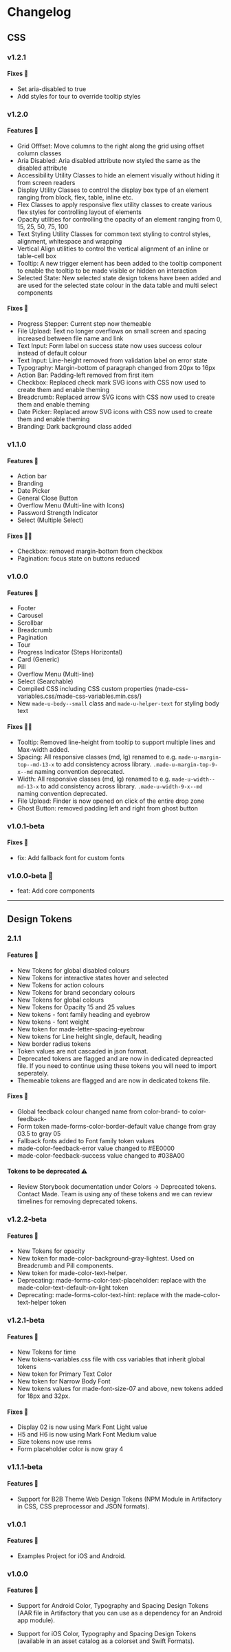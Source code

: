 

<Meta title="Hello/Changelog" />

# Changelog

## CSS

### v1.2.1

#### Fixes  🐛

 - Set aria-disabled to true 
 - Add styles for tour to override tooltip styles

### v1.2.0

#### Features 🚀

- Grid Offfset: Move columns to the right along the grid using offset column classes
- Aria Disabled: Aria disabled attribute now styled the same as the disabled attribute
- Accessibility Utility Classes to hide an element visually without hiding it from screen readers
- Display Utility Classes to control the display box type of an element ranging from block, flex, table, inline etc.
- Flex Classes to apply responsive flex utility classes to create various flex styles for controlling layout of elements
- Opacity utilities for controlling the opacity of an element ranging from 0, 15, 25, 50, 75, 100
- Text Styling Utility Classes for common text styling to control styles, alignment, whitespace and wrapping
- Vertical Align utilities to control the vertical alignment of an inline or table-cell box
- Tooltip: A new trigger element has been added to the tooltip component to enable the tooltip to be made visible or hidden on interaction
- Selected State: New selected state design tokens have been added and are used for the selected state colour in the data table and multi select components

#### Fixes  🐛

- Progress Stepper: Current step now themeable
- File Upload: Text no longer overflows on small screen and spacing increased between file name and link
- Text Input: Form label on success state now uses success colour instead of default colour
- Text Input: Line-height removed from validation label on error state
- Typography: Margin-bottom of paragraph changed from 20px to 16px
- Action Bar: Padding-left removed from first item
- Checkbox: Replaced check mark SVG icons with CSS now used to create them and enable theming
- Breadcrumb: Replaced arrow SVG icons with CSS now used to create them and enable theming
- Date Picker: Replaced arrow SVG icons with CSS now used to create them and enable theming
- Branding: Dark background class added

### v1.1.0

#### Features 🚀

- Action bar
- Branding
- Date Picker
- General Close Button
- Overflow Menu (Multi-line with Icons)
- Password Strength Indicator
- Select (Multiple Select)


#### Fixes  🎨🐛

- Checkbox: removed margin-bottom from checkbox
- Pagination: focus state on buttons reduced

### v1.0.0

#### Features 🚀

- Footer
- Carousel
- Scrollbar
- Breadcrumb
- Pagination
- Tour 
- Progress Indicator (Steps Horizontal)
- Card (Generic)
- Pill
- Overflow Menu (Multi-line)
- Select (Searchable)
- Compiled CSS including CSS custom properties (made-css-variables.css/made-css-variables.min.css/)
- New `made-u-body--small` class and `made-u-helper-text` for styling body text

#### Fixes  🎨🐛

- Tooltip: Removed line-height from tooltip to support multiple lines and Max-width added.
- Spacing:  All responsive classes (md, lg) renamed to e.g. `made-u-margin-top--md-13-x` to add consistency across library. `.made-u-margin-top-9-x--md` naming convention deprecated.
- Width:  All responsive classes (md, lg) renamed to e.g. `made-u-width--md-13-x` to add consistency across library. `.made-u-width-9-x--md` naming convention deprecated.
- File Upload: Finder is now opened on click of the entire drop zone
- Ghost Button: removed padding left and right from ghost button

### v1.0.1-beta

#### Fixes 🐛

* fix: Add fallback font for custom fonts

### v1.0.0-beta  🚀

* feat: Add core components

----

## Design Tokens

### 2.1.1 

#### Features 🚀

* New Tokens for global disabled colours
* New Tokens for interactive states hover and selected
* New Tokens for action colours
* New Tokens for brand secondary colours
* New Tokens for global colours
* New Tokens for Opacity 15 and 25 values
* New tokens - font family heading and eyebrow
* New tokens - font weight
* New token for made-letter-spacing-eyebrow
* New tokens for Line height single, default, heading
* New border radius tokens 
* Token values are not cascaded in json format.
* Deprecated tokens are flagged and are now in dedicated depreacted file. If you need to continue using these tokens you will need to import seperately. 
* Themeable tokens are flagged and are now in dedicated tokens file.

#### Fixes 🐛

* Global feedback colour changed name from color-brand- to color-feedback-
* Form token made-forms-color-border-default value change from gray 03.5 to gray 05
* Fallback fonts added to Font family token values
* made-color-feedback-error value changed to #EE0000
* made-color-feedback-success value changed to #038A00


#### Tokens to be deprecated ⚠️

 * Review Storybook documentation under Colors -> Deprecated tokens. 
 Contact Made. Team is using any of these tokens and we can review timelines for removing deprecated tokens.


### v1.2.2-beta

#### Features 🚀

- New Tokens for opacity
- New token for made-color-background-gray-lightest. Used on Breadcrumb and Pill components.
- New token for made-color-text-helper. 
- Deprecating: made-forms-color-text-placeholder: replace with the made-color-text-default-on-light token
- Deprecating: made-forms-color-text-hint: replace with the made-color-text-helper token

### v1.2.1-beta

#### Features 🚀

* New Tokens for time
* New tokens-variables.css file with css variables that inherit global tokens
* New token for Primary Text Color
* New token for Narrow Body Font
* New tokens values for made-font-size-07 and above, new tokens added for 18px and 32px. 

#### Fixes 🐛

* Display 02 is now using Mark Font Light value
* H5 and H6 is now using Mark Font Medium value
* Size tokens now use rems
* Form placeholder color is now gray 4

### v1.1.1-beta

#### Features 🚀

* Support for B2B Theme Web Design Tokens (NPM Module in Artifactory in CSS, CSS preprocessor and JSON formats).

### v1.0.1

#### Features 🚀

* Examples Project for iOS and Android.


### v1.0.0

#### Features 🚀

* Support for Android Color, Typography and Spacing Design Tokens (AAR file in Artifactory that you can use as a dependency for an Android app module).

* Support for iOS Color, Typography and Spacing Design Tokens (available in an asset catalog as a colorset and Swift Formats).




